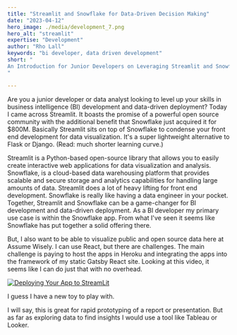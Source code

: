 ```yaml
---
title: "Streamlit and Snowflake for Data-Driven Decision Making"
date: "2023-04-12"
hero_image: ./media/development_7.png
hero_alt: "streamlit"
expertise: "Development"
author: "Rho Lall"
keywords: "bi developer, data driven development"
short: "
An Introduction for Junior Developers on Leveraging Streamlit and Snowflake for Business Intelligence (BI) Development and Data-Driven Deployment.
"

---
```

Are you a junior developer or data analyst looking to level up your skills in business intelligence (BI) development and data-driven deployment? Today I came across Streamlit. It boasts the promise of a powerful open source community with the additional benefit that Snowflake just acquired it for $800M. Basically Streamlit sits on top of Snowflake to condense your front end development for data visualization. It's a super lightweight alternative to Flask or Django. (Read: much shorter learning curve.) 

Streamlit is a Python-based open-source library that allows you to easily create interactive web applications for data visualization and analysis. Snowflake, is a cloud-based data warehousing platform that provides scalable and secure storage and analytics capabilities for handling large amounts of data. Streamlit does a lot of heavy lifting for front end development. Snowflake is really like having a data engineer in your pocket. Together, Streamlit and Snowflake can be a game-changer for BI development and data-driven deployment. As a BI developer my primary use case is within the Snowflake app. From what I've seen it seems like Snowflake has put together a solid offering there.

But, I also want to be able to visualize public and open source data here at Assume Wisely. I can use React, but there are challenges. The main challenge is paying to host the apps in Heroku and integrating the apps into the framework of my static Gatsby React site. Looking at this video, it seems like I can do just that with no overhead.

[![Deploying Your App to StreamLit](https://img.youtube.com/vi/HKoOBiAaHGg/hqdefault.jpg)](https://youtu.be/HKoOBiAaHGg)

I guess I have a new toy to play with. 

I will say, this is great for rapid prototyping of a report or presentation. But as far as exploring data to find insights I would use a tool like Tableau or Looker.

